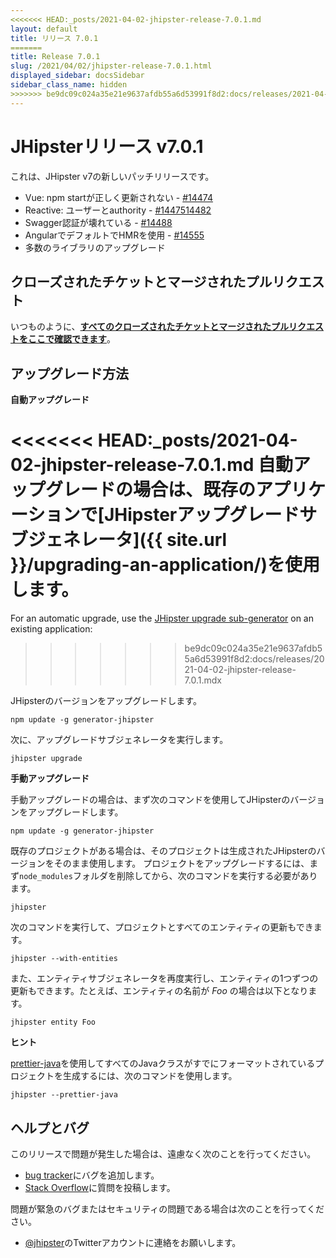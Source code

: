 ```yaml
---
<<<<<<< HEAD:_posts/2021-04-02-jhipster-release-7.0.1.md
layout: default
title: リリース 7.0.1
=======
title: Release 7.0.1
slug: /2021/04/02/jhipster-release-7.0.1.html
displayed_sidebar: docsSidebar
sidebar_class_name: hidden
>>>>>>> be9dc09c024a35e21e9637afdb55a6d53991f8d2:docs/releases/2021-04-02-jhipster-release-7.0.1.mdx
---
```


JHipsterリリース v7.0.1
==================

これは、JHipster v7の新しいパッチリリースです。
- Vue: npm startが正しく更新されない - [#14474](https://github.com/jhipster/generator-jhipster/issues/14474)
- Reactive: ユーザーとauthority - [#14475](https://github.com/jhipster/generator-jhipster/issues/14475)[14482](https://github.com/jhipster/generator-jhipster/issues/14482)
- Swagger認証が壊れている - [#14488](https://github.com/jhipster/generator-jhipster/issues/14488)
- AngularでデフォルトでHMRを使用 - [#14555](https://github.com/jhipster/generator-jhipster/pull/14555)
- 多数のライブラリのアップグレード

クローズされたチケットとマージされたプルリクエスト
------------
いつものように、__[すべてのクローズされたチケットとマージされたプルリクエストをここで確認できます](https://github.com/jhipster/generator-jhipster/issues?q=milestone%3A7.0.1+is%3Aclosed)__。

アップグレード方法
------------

**自動アップグレード**

<<<<<<< HEAD:_posts/2021-04-02-jhipster-release-7.0.1.md
自動アップグレードの場合は、既存のアプリケーションで[JHipsterアップグレードサブジェネレータ]({{ site.url }}/upgrading-an-application/)を使用します。
=======
For an automatic upgrade, use the [JHipster upgrade sub-generator](/upgrading-an-application/) on an existing application:
>>>>>>> be9dc09c024a35e21e9637afdb55a6d53991f8d2:docs/releases/2021-04-02-jhipster-release-7.0.1.mdx

JHipsterのバージョンをアップグレードします。

```
npm update -g generator-jhipster
```

次に、アップグレードサブジェネレータを実行します。

```
jhipster upgrade
```

**手動アップグレード**

手動アップグレードの場合は、まず次のコマンドを使用してJHipsterのバージョンをアップグレードします。

```
npm update -g generator-jhipster
```

既存のプロジェクトがある場合は、そのプロジェクトは生成されたJHipsterのバージョンをそのまま使用します。
プロジェクトをアップグレードするには、まず`node_modules`フォルダを削除してから、次のコマンドを実行する必要があります。

```
jhipster
```

次のコマンドを実行して、プロジェクトとすべてのエンティティの更新もできます。

```
jhipster --with-entities
```

また、エンティティサブジェネレータを再度実行し、エンティティの1つずつの更新もできます。たとえば、エンティティの名前が _Foo_ の場合は以下となります。

```
jhipster entity Foo
```

**ヒント**

[prettier-java](https://github.com/jhipster/prettier-java)を使用してすべてのJavaクラスがすでにフォーマットされているプロジェクトを生成するには、次のコマンドを使用します。

```
jhipster --prettier-java
```

ヘルプとバグ
--------------

このリリースで問題が発生した場合は、遠慮なく次のことを行ってください。

- [bug tracker](https://github.com/jhipster/generator-jhipster/issues?state=open)にバグを追加します。
- [Stack Overflow](http://stackoverflow.com/tags/jhipster/info)に質問を投稿します。

問題が緊急のバグまたはセキュリティの問題である場合は次のことを行ってください。

- [@jhipster](https://twitter.com/jhipster)のTwitterアカウントに連絡をお願いします。
